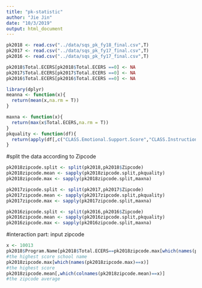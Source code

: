 ```yaml
---
title: "pk-statistic"
author: "Jie Jin"
date: "10/3/2019"
output: html_document
---
```


```r
pk2018 <- read.csv("../data/sqs_pk_fy18_final.csv",T)
pk2017 <- read.csv("../data/sqs_pk_fy17_final.csv",T)
pk2016 <- read.csv("../data/sqs_pk_fy17_final.csv",T)
```

```r
pk2018$Total.ECERS[pk2018$Total.ECERS ==0] <- NA
pk2017$Total.ECERS[pk2017$Total.ECERS ==0] <- NA
pk2016$Total.ECERS[pk2016$Total.ECERS ==0] <- NA
```

```r
library(dplyr)
meanna <- function(x){
  return(mean(x,na.rm = T))
}

maxna <- function(x){
  return(max(x$Total.ECERS,na.rm = T))
}
pkquality <- function(df){
  return(apply(df[,c("CLASS.Emotional.Support.Score","CLASS.Instructional.Support.Score","Total.ECERS")],2,meanna))
}


```

#split the data according to Zipcode
```r
pk2018zipcode.split <- split(pk2018,pk2018$Zipcode)
pk2018zipcode.mean <- sapply(pk2018zipcode.split,pkquality)
pk2018zipcode.max <- sapply(pk2018zipcode.split,maxna)
```


```r
pk2017zipcode.split <- split(pk2017,pk2017$Zipcode)
pk2017zipcode.mean <- sapply(pk2017zipcode.split,pkquality)
pk2017zipcode.max <- sapply(pk2017zipcode.split,maxna)
```


```r
pk2016zipcode.split <- split(pk2016,pk2016$Zipcode)
pk2016zipcode.mean <- sapply(pk2016zipcode.split,pkquality)
pk2016zipcode.max <- sapply(pk2016zipcode.split,maxna)
```

#interaction part: input zipcode
```r
x <- 10013
pk2018$Program.Name[pk2018$Total.ECERS==pk2018zipcode.max[which(names(pk2018zipcode.max)==x)]&pk2018$Zipcode==x ]
#the highest score school name
pk2018zipcode.max[which(names(pk2018zipcode.max)==x)]
#the highest score
pk2018zipcode.mean[,which(colnames(pk2018zipcode.mean)==x)]
#the zipcode average
```


```r

```

```r

```

```r

```

```r

```

```r

```
